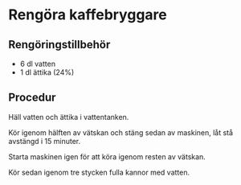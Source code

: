 # Rengöra kaffebryggare

## Rengöringstillbehör

- 6 dl vatten
- 1 dl ättika (24%)

## Procedur

Häll vatten och ättika i vattentanken.

Kör igenom hälften av vätskan och stäng sedan av maskinen, låt stå avstängd i 15 minuter.

Starta maskinen igen för att köra igenom resten av vätskan.

Kör sedan igenom tre stycken fulla kannor med vatten.
